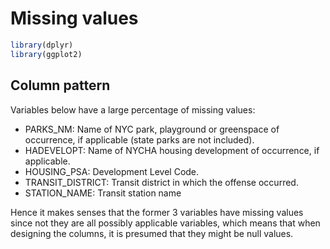 # Missing values
```r
library(dplyr)
library(ggplot2)
```

## Column pattern
Variables below have a large percentage of missing values:

- PARKS_NM: Name of NYC park, playground or greenspace of occurrence, if applicable (state parks are not included).
- HADEVELOPT: Name of NYCHA housing development of occurrence, if applicable.
- HOUSING_PSA: Development Level Code.
- TRANSIT_DISTRICT: Transit district in which the offense occurred.
- STATION_NAME: Transit station name

Hence it makes senses that the former 3 variables have missing values since not they are all possibly applicable variables, which means that when designing the columns, it is presumed that they might be null values.

